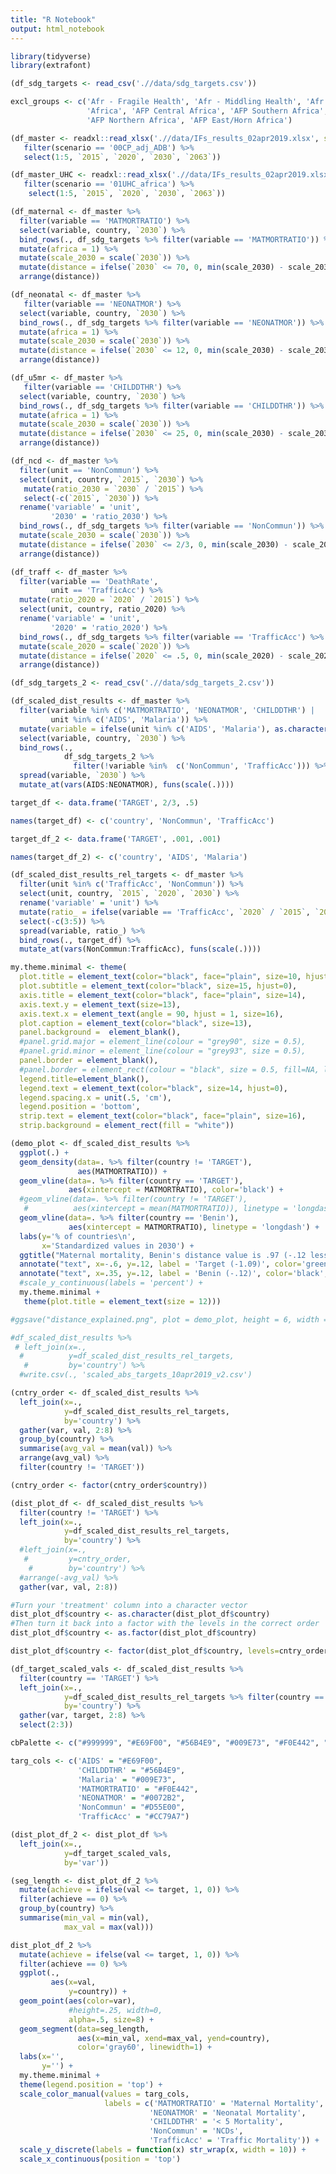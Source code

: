 ```yaml
---
title: "R Notebook"
output: html_notebook
---
```


```r
library(tidyverse)
library(extrafont)
```

```r
(df_sdg_targets <- read_csv('.//data/sdg_targets.csv'))
```

```r
excl_groups <- c('Afr - Fragile Health', 'Afr - Middling Health', 'Afr - HIV Burden', 'Afr - Imp Health',
                 'Africa', 'AFP Central Africa', 'AFP Southern Africa', 'AFP Western Africa', 
                 'AFP Northern Africa', 'AFP East/Horn Africa')
```

```r
(df_master <- readxl::read_xlsx('.//data/IFs_results_02apr2019.xlsx', sheet='update_10apr2019') %>% 
   filter(scenario == '00CP_adj_ADB') %>% 
   select(1:5, `2015`, `2020`, `2030`, `2063`))

(df_master_UHC <- readxl::read_xlsx('.//data/IFs_results_02apr2019.xlsx', sheet='update_10apr2019') %>% 
   filter(scenario == '01UHC_africa') %>% 
    select(1:5, `2015`, `2020`, `2030`, `2063`))
```

```r
(df_maternal <- df_master %>% 
  filter(variable == 'MATMORTRATIO') %>% 
  select(variable, country, `2030`) %>% 
  bind_rows(., df_sdg_targets %>% filter(variable == 'MATMORTRATIO')) %>% 
  mutate(africa = 1) %>% 
  mutate(scale_2030 = scale(`2030`)) %>% 
  mutate(distance = ifelse(`2030` <= 70, 0, min(scale_2030) - scale_2030)) %>% 
  arrange(distance))
```

```r
(df_neonatal <- df_master %>% 
   filter(variable == 'NEONATMOR') %>% 
  select(variable, country, `2030`) %>% 
  bind_rows(., df_sdg_targets %>% filter(variable == 'NEONATMOR')) %>% 
  mutate(africa = 1) %>% 
  mutate(scale_2030 = scale(`2030`)) %>% 
  mutate(distance = ifelse(`2030` <= 12, 0, min(scale_2030) - scale_2030)) %>% 
  arrange(distance))
```

```r
(df_u5mr <- df_master %>% 
   filter(variable == 'CHILDDTHR') %>% 
  select(variable, country, `2030`) %>% 
  bind_rows(., df_sdg_targets %>% filter(variable == 'CHILDDTHR')) %>% 
  mutate(africa = 1) %>% 
  mutate(scale_2030 = scale(`2030`)) %>% 
  mutate(distance = ifelse(`2030` <= 25, 0, min(scale_2030) - scale_2030)) %>% 
  arrange(distance))
```

```r
(df_ncd <- df_master %>% 
  filter(unit == 'NonCommun') %>% 
  select(unit, country, `2015`, `2030`) %>% 
   mutate(ratio_2030 = `2030` / `2015`) %>% 
   select(-c(`2015`, `2030`)) %>% 
  rename('variable' = 'unit',
         '2030' = 'ratio_2030') %>% 
  bind_rows(., df_sdg_targets %>% filter(variable == 'NonCommun')) %>% 
  mutate(scale_2030 = scale(`2030`)) %>% 
  mutate(distance = ifelse(`2030` <= 2/3, 0, min(scale_2030) - scale_2030)) %>% 
  arrange(distance))
```

```r
(df_traff <- df_master %>% 
  filter(variable == 'DeathRate',
         unit == 'TrafficAcc') %>% 
  mutate(ratio_2020 = `2020` / `2015`) %>% 
  select(unit, country, ratio_2020) %>% 
  rename('variable' = 'unit',
         '2020' = 'ratio_2020') %>% 
  bind_rows(., df_sdg_targets %>% filter(variable == 'TrafficAcc') %>% rename('2020' = '2030')) %>% 
  mutate(scale_2020 = scale(`2020`)) %>% 
  mutate(distance = ifelse(`2020` <= .5, 0, min(scale_2020) - scale_2020)) %>% 
  arrange(distance))
```

```r
(df_sdg_targets_2 <- read_csv('.//data/sdg_targets_2.csv'))
```

```r
(df_scaled_dist_results <- df_master %>% 
  filter(variable %in% c('MATMORTRATIO', 'NEONATMOR', 'CHILDDTHR') | 
         unit %in% c('AIDS', 'Malaria')) %>% 
  mutate(variable = ifelse(unit %in% c('AIDS', 'Malaria'), as.character(unit), as.character(variable))) %>% 
  select(variable, country, `2030`) %>% 
  bind_rows(., 
            df_sdg_targets_2 %>% 
              filter(!variable %in%  c('NonCommun', 'TrafficAcc'))) %>% 
  spread(variable, `2030`) %>% 
  mutate_at(vars(AIDS:NEONATMOR), funs(scale(.))))
```

```r
target_df <- data.frame('TARGET', 2/3, .5)

names(target_df) <- c('country', 'NonCommun', 'TrafficAcc')
```

```r
target_df_2 <- data.frame('TARGET', .001, .001)

names(target_df_2) <- c('country', 'AIDS', 'Malaria')
```


```r
(df_scaled_dist_results_rel_targets <- df_master %>% 
  filter(unit %in% c('TrafficAcc', 'NonCommun')) %>% 
  select(unit, country, `2015`, `2020`, `2030`) %>% 
  rename('variable' = 'unit') %>% 
  mutate(ratio_ = ifelse(variable == 'TrafficAcc', `2020` / `2015`, `2030` / `2015`)) %>% 
  select(-c(3:5)) %>% 
  spread(variable, ratio_) %>% 
  bind_rows(., target_df) %>% 
  mutate_at(vars(NonCommun:TrafficAcc), funs(scale(.))))
```

```r
my.theme.minimal <- theme(
  plot.title = element_text(color="black", face="plain", size=10, hjust=0), 
  plot.subtitle = element_text(color="black", size=15, hjust=0), 
  axis.title = element_text(color="black", face="plain", size=14), 
  axis.text.y = element_text(size=13), 
  axis.text.x = element_text(angle = 90, hjust = 1, size=16), 
  plot.caption = element_text(color="black", size=13), 
  panel.background =  element_blank(), 
  #panel.grid.major = element_line(colour = "grey90", size = 0.5),
  #panel.grid.minor = element_line(colour = "grey93", size = 0.5),
  panel.border = element_blank(), 
  #panel.border = element_rect(colour = "black", size = 0.5, fill=NA, linetype = 1),
  legend.title=element_blank(), 
  legend.text = element_text(color="black", size=14, hjust=0),
  legend.spacing.x = unit(.5, 'cm'), 
  legend.position = 'bottom',
  strip.text = element_text(color="black", face="plain", size=16),
  strip.background = element_rect(fill = "white"))
```

```r
(demo_plot <- df_scaled_dist_results %>% 
  ggplot(.) + 
  geom_density(data=. %>% filter(country != 'TARGET'),
               aes(MATMORTRATIO)) + 
  geom_vline(data=. %>% filter(country == 'TARGET'),
             aes(xintercept = MATMORTRATIO), color='black') + 
  #geom_vline(data=. %>% filter(country != 'TARGET'),
   #          aes(xintercept = mean(MATMORTRATIO)), linetype = 'longdash') + 
  geom_vline(data=. %>% filter(country == 'Benin'),
             aes(xintercept = MATMORTRATIO), linetype = 'longdash') +  
  labs(y='% of countries\n',
       x='Standardized values in 2030') + 
  ggtitle("Maternal mortality, Benin's distance value is .97 (-.12 less -1.09)") + 
  annotate("text", x=-.6, y=.12, label = 'Target (-1.09)', color='green3', size=5.5) + 
  annotate("text", x=.35, y=.12, label = 'Benin (-.12)', color='black', size=5.5) + 
  #scale_y_continuous(labels = 'percent') + 
  my.theme.minimal + 
   theme(plot.title = element_text(size = 12)))
```

```r
#ggsave("distance_explained.png", plot = demo_plot, height = 6, width = 10, family="Avenir-Book", device='png')
```

```r
#df_scaled_dist_results %>% 
 # left_join(x=.,
  #          y=df_scaled_dist_results_rel_targets,
   #         by='country') %>% 
  #write.csv(., 'scaled_abs_targets_10apr2019_v2.csv')
```



```r
(cntry_order <- df_scaled_dist_results %>% 
  left_join(x=.,
            y=df_scaled_dist_results_rel_targets,
            by='country') %>% 
  gather(var, val, 2:8) %>% 
  group_by(country) %>% 
  summarise(avg_val = mean(val)) %>% 
  arrange(avg_val) %>% 
  filter(country != 'TARGET'))
```

```r
(cntry_order <- factor(cntry_order$country))
```

```r
(dist_plot_df <- df_scaled_dist_results %>% 
  filter(country != 'TARGET') %>% 
  left_join(x=.,
            y=df_scaled_dist_results_rel_targets,
            by='country') %>% 
  #left_join(x=.,
   #         y=cntry_order,
    #        by='country') %>% 
  #arrange(-avg_val) %>% 
  gather(var, val, 2:8))
```

```r
#Turn your 'treatment' column into a character vector
dist_plot_df$country <- as.character(dist_plot_df$country)
#Then turn it back into a factor with the levels in the correct order
dist_plot_df$country <- as.factor(dist_plot_df$country)

dist_plot_df$country <- factor(dist_plot_df$country, levels=cntry_order)
```


```r
(df_target_scaled_vals <- df_scaled_dist_results %>% 
  filter(country == 'TARGET') %>% 
  left_join(x=.,
            y=df_scaled_dist_results_rel_targets %>% filter(country == 'TARGET'),
            by='country') %>% 
  gather(var, target, 2:8) %>% 
  select(2:3))
```


```r
cbPalette <- c("#999999", "#E69F00", "#56B4E9", "#009E73", "#F0E442", "#0072B2", "#D55E00", "#CC79A7")
```

```r
targ_cols <- c('AIDS' = "#E69F00", 
               'CHILDDTHR' = "#56B4E9",
               'Malaria' = "#009E73",
               'MATMORTRATIO' = "#F0E442",
               'NEONATMOR' = "#0072B2",
               'NonCommun' = "#D55E00",
               'TrafficAcc' = "#CC79A7")
```

```r
(dist_plot_df_2 <- dist_plot_df %>% 
  left_join(x=.,
            y=df_target_scaled_vals,
            by='var'))
```

```r
(seg_length <- dist_plot_df_2 %>% 
  mutate(achieve = ifelse(val <= target, 1, 0)) %>% 
  filter(achieve == 0) %>% 
  group_by(country) %>% 
  summarise(min_val = min(val),
            max_val = max(val)))
```



```r
dist_plot_df_2 %>% 
  mutate(achieve = ifelse(val <= target, 1, 0)) %>% 
  filter(achieve == 0) %>% 
  ggplot(.,
         aes(x=val, 
             y=country)) + 
  geom_point(aes(color=var), 
             #height=.25, width=0,
             alpha=.5, size=8) + 
  geom_segment(data=seg_length,
               aes(x=min_val, xend=max_val, yend=country),
               color='gray60', linewidth=1) + 
  labs(x='',
       y='') + 
  my.theme.minimal + 
  theme(legend.position = 'top') + 
  scale_color_manual(values = targ_cols,
                     labels = c('MATMORTRATIO' = 'Maternal Mortality',
                               'NEONATMOR' = 'Neonatal Mortality',
                               'CHILDDTHR' = '< 5 Mortality',
                               'NonCommun' = 'NCDs',
                               'TrafficAcc' = 'Traffic Mortality')) + 
  scale_y_discrete(labels = function(x) str_wrap(x, width = 10)) + 
  scale_x_continuous(position = 'top')
```

